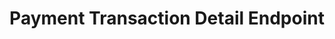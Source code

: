 ---
title: Payment Transaction Detail Endpoint
sidebarTitle: Retrieve a Payment Transaction
description: The Get Payment Transaction Details endpoint allows users to retrieve detailed information about a specific payment transaction identified by the provided `hashid`. The response includes transaction details such as transaction ID, premium details, currency details, transaction type, amount, invoice information, and other relevant details.
openapi: get /transactions/payment-transactions/{hashid}/
---